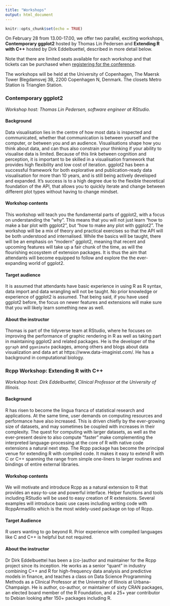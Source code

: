 ```yaml
---
title: "Workshops"
output: html_document
---
```


```r
knitr::opts_chunk$set(echo = TRUE)
```


On February 28 from 13.00-17.00, we offer two parallel, exciting workshops, **Contemporary ggplot2** hosted by Thomas Lin Pedersen and **Extending R with C++** hosted by Dirk Eddelbuettel, described in more detail below. 

Note that there are limited seats available for each workshop and that tickets can be purchased when <a href="registration.html">registering for the conference</a>.

The workshops will be held at the University of Copenhagen, The Maersk
Tower Blegdamsvej 3B, 2200 Copenhagen N, Denmark. The closets Metro Station is Trianglen Station.


### Contemporary ggplot2

*Workshop host: Thomas Lin Pedersen, software engineer at RStudio. *

#### Background

Data visualisation lies in the centre of how most data is inspected and communicated, whether that communication is between yourself and the computer, or between you and an audience. Visualisations shape how you think about data, and can thus also constrain your thinking if your ability to visualise data is limited. Because of this link between cognition and perception, it is important to be skilled in a visualisation framework that provides high flexibility and low cost of iteration. ggplot2 has been a successful framework for both explorative and publication-ready data visualisation for more than 10 years, and is still being actively developed and expanded. It’s success is to a high degree due to the flexible theoretical foundation of the API, that allows you to quickly iterate and change between different plot types without having to change mindset.

#### Workshop contents
This workshop will teach you the fundamental parts of ggplot2, with a focus on understanding the “why”. This means that you will not just learn “how to make a bar plot with ggplot2”, but “how to make any plot with ggplot2”. The workshop will be a mix of theory and practical exercises so that the API will be both understood and internalised. While the basics will be taught, there will be an emphasis on “modern” ggplot2, meaning that recent and upcoming features will take up a fair chunk of the time, as will the flourishing ecosystem of extension packages. It is thus the aim that attendants will become equipped to follow and explore the the ever-expanding world of ggplot2.

#### Target audience
It is assumed that attendants have basic experience in using R as R syntax, data import and data wrangling will not be taught. No prior knowledge or experience of ggplot2 is assumed. That being said, if you have used ggplot2 before, the focus on newer features and extensions will make sure that you will likely learn something new as well.

#### About the instructor
Thomas is part of the tidyverse team at RStudio, where he focuses on improving the performance of graphic rendering in R as well as taking part in maintaining ggplot2 and related packages. He is the developer of the `ggraph` and `gganimate` packages, among others and blogs about data visualization and data art at https://www.data-imaginist.com/. He has a background in computational biology.


### Rcpp Workshop: Extending R with C++

*Workshop host: Dirk Eddelbuettel, Clinical Professor at the University of Illinois.*

#### Background 
R has risen to become the lingua franca of statistical research and applications. 
At the same time, user demands on computing resources
and performance have also increased. This is driven chiefly by the
ever-growing size of datasets, and may sometimes be coupled with
increases in their complexity. The quest for computing with larger
datasets, as well as the ever-present desire to also compute “faster”
make complementing the interpreted language-processing at the core
of R with native code extensions a natural next step.
The Rcpp package has become the principal venue for extending R with compiled
code. It makes it easy to extend R with C or C++ spanning the range from
simple one-liners to larger routines and bindings of entire external
libraries. 

#### Workshop contents
We will motivate and introduce Rcpp as a natural extension to R
that provides an easy-to-use and powerful interface. Helper functions and
tools including RStudio will be used to easy creation of R
extensions. Several examples will introduce basic use cases including writing
code with RcppArmadillo which is the most widely-used package on top of Rcpp.

#### Target Audience
R users wanting to go beyond R. Prior experience with
compiled languages like C and C++ is helpful but not required.

#### About the instructor

Dr Dirk Eddelbuettel has been a (co-)author and maintainer for the
Rcpp project since its inception. He works as a senior “quant” in
industry combining C++ and R for high-frequency data analysis and
predictive models in finance, and teaches a class on Data Science
Programming Methods as a Clinical Professor at the University of
Illinois at Urbana-Champaign. He is author, co-author, or maintainer
of sixty CRAN packages, an elected board member of the R Foundation,
and a 25+ year contributor to Debian looking after 150+ packages
including R.
